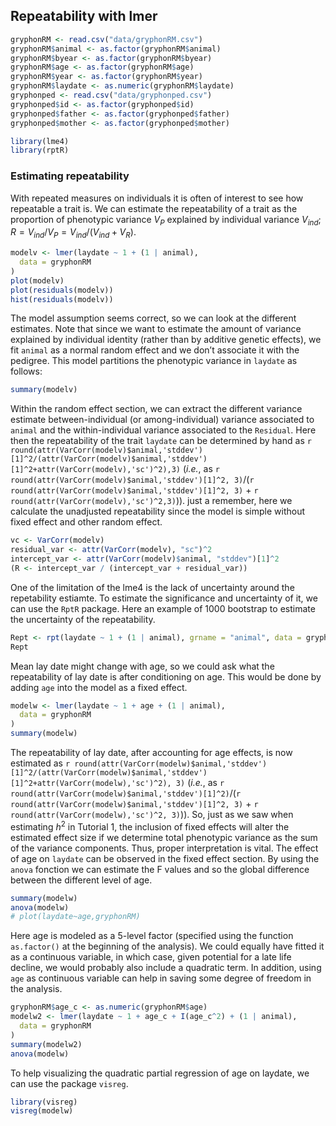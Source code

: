 ## Repeatability with lmer

```r
gryphonRM <- read.csv("data/gryphonRM.csv")
gryphonRM$animal <- as.factor(gryphonRM$animal)
gryphonRM$byear <- as.factor(gryphonRM$byear)
gryphonRM$age <- as.factor(gryphonRM$age)
gryphonRM$year <- as.factor(gryphonRM$year)
gryphonRM$laydate <- as.numeric(gryphonRM$laydate)
gryphonped <- read.csv("data/gryphonped.csv")
gryphonped$id <- as.factor(gryphonped$id)
gryphonped$father <- as.factor(gryphonped$father)
gryphonped$mother <- as.factor(gryphonped$mother)
```

<!-- work in progress not on website-->
```r
library(lme4)
library(rptR)
```
### Estimating repeatability

With repeated measures on individuals it is often of interest to see how repeatable a trait is. 
We can estimate the repeatability of a trait as the proportion of phenotypic variance $V_P$ explained by individual variance $V_{ind}$; $R = V_{ind}/V_P = V_{ind}/(V_{ind}+V_R)$.

```r
modelv <- lmer(laydate ~ 1 + (1 | animal),
  data = gryphonRM
)
plot(modelv)
plot(residuals(modelv))
hist(residuals(modelv))
```
The model assumption seems correct, so we can look at the different estimates.
Note that since we want to estimate the amount of variance explained by individual identity (rather than by additive genetic effects), we fit `animal` as a normal random effect and we don't associate it with the pedigree.
This model partitions the phenotypic variance in `laydate` as follows:
```r
summary(modelv)
```

Within the random effect section, we can extract the different variance estimate between-individual (or among-individual) variance associated to `animal` and the within-individual variance associated to the `Residual`.
Here then the repeatability of the trait `laydate` can be determined by hand as `r round(attr(VarCorr(modelv)$animal,'stddev')[1]^2/(attr(VarCorr(modelv)$animal,'stddev')[1]^2+attr(VarCorr(modelv),'sc')^2),3)` (_i.e._, as `r round(attr(VarCorr(modelv)$animal,'stddev')[1]^2, 3)`/(`r round(attr(VarCorr(modelv)$animal,'stddev')[1]^2, 3)` + `r round(attr(VarCorr(modelv),'sc')^2,3)`)).
just a remember, here we calculate the unadjusted repeatability since the model is simple without fixed effect and other random effect.
```r
vc <- VarCorr(modelv)
residual_var <- attr(VarCorr(modelv), "sc")^2
intercept_var <- attr(VarCorr(modelv)$animal, "stddev")[1]^2
(R <- intercept_var / (intercept_var + residual_var))
```

One of the limitation of the lme4 is the lack of uncertainty around the repetability estiamte. To estimate the significance and uncertainty of it, we can use the `RptR` package. Here an example of 1000 bootstrap to estimate the uncertainty of the repeatability. 
```r
Rept <- rpt(laydate ~ 1 + (1 | animal), grname = "animal", data = gryphonRM, nboot = 1000, npermut = 0)
Rept
```

Mean lay date might change with age, so we could ask what the repeatability of lay date is after conditioning on age. This would be done by adding `age` into the model as a fixed effect.
```r
modelw <- lmer(laydate ~ 1 + age + (1 | animal),
  data = gryphonRM
)
summary(modelw)
```

The repeatability of lay date, after accounting for age effects, is now estimated as `r round(attr(VarCorr(modelw)$animal,'stddev')[1]^2/(attr(VarCorr(modelw)$animal,'stddev')[1]^2+attr(VarCorr(modelw),'sc')^2), 3)` (_i.e._, as `r round(attr(VarCorr(modelw)$animal,'stddev')[1]^2)`/(`r round(attr(VarCorr(modelw)$animal,'stddev')[1]^2, 3)` + `r round(attr(VarCorr(modelw),'sc')^2, 3)`)).
So, just as we saw when estimating $h^2$ in Tutorial 1, the inclusion of fixed effects will alter the estimated effect size
<!-- effect size or just the variance estimate -->
if we determine total phenotypic variance as the sum of the variance components. Thus, proper interpretation is vital.
The effect of age on `laydate` can be observed in the fixed effect section. By using the `anova` fonction we can estimate the F values and so the global difference between the different level of age. 

```r
summary(modelw)
anova(modelw)
# plot(laydate~age,gryphonRM)
```

Here age is modeled as a 5-level factor (specified using the function `as.factor()` at the beginning of the analysis). We could equally have fitted it as a continuous variable, in which case, given potential for a late life decline, we would probably also include a quadratic term.
In addition, using `age` as continuous variable can help in saving some degree of freedom in the analysis.

```r
gryphonRM$age_c <- as.numeric(gryphonRM$age)
modelw2 <- lmer(laydate ~ 1 + age_c + I(age_c^2) + (1 | animal),
  data = gryphonRM
)
summary(modelw2)
anova(modelw)
```

To help visualizing the quadratic partial regression of age on laydate, we can use the package `visreg`.
```r
library(visreg)
visreg(modelw)
```

<!--   Not sure we can estimate the heritability with lme 4 !  so this tutorial might stop here !!! 
### Partitioning additive and permanent environment effects

Generally we expect that the repeatability will set the upper limit for heritability since among individual variation can be decomposed in the additive genetic variation and non additive genetic variation. In other word, the additive genetic variation is a subcomponent of the difference between individuals. 
Non-additive contributions to fixed among-individual differences are normally referred to as _permanent environment effects_. If a trait has repeated measures then it is necessary to model permanent environment effects in an animal model to prevent upward bias in $V_A$.

To illustrate it, we first fit the animal model:
```r
```
-->


